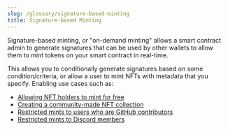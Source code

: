 ```yaml
---
slug: /glossary/signature-based-minting
title: Signature-based Minting
---
```


Signature-based minting, or "on-demand minting" allows a smart contract admin to generate signatures
that can be used by other wallets to allow them to mint tokens on your smart contract in real-time.

This allows you to conditionally generate signatures based on some condition/criteria, or allow a user to mint
NFTs with metadata that you specify. Enabling use cases such as:

- [Allowing NFT holders to mint for free](https://blog.thirdweb.com/guides/signature-drop/)
- [Creating a community-made NFT collection](https://blog.thirdweb.com/guides/mint-nft-unique-code/)
- [Restricted mints to users who are GitHub contributors](https://blog.thirdweb.com/guides/allow-github-contributors-to-mint-an-nft/)
- [Restricted mints to Discord members](https://github.com/thirdweb-example/community-rewards)
